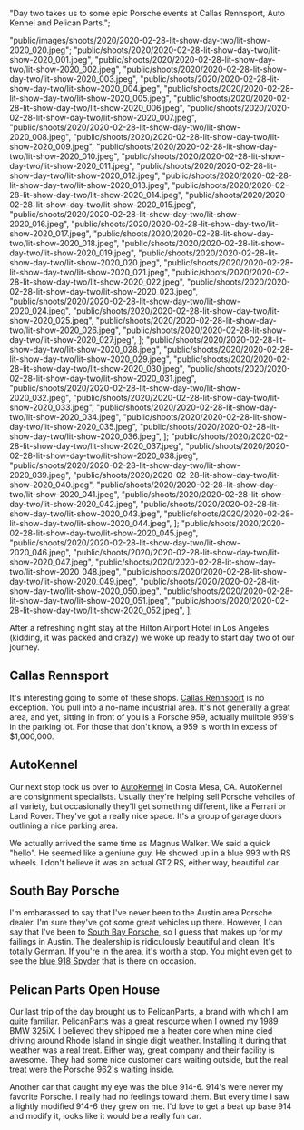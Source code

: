 
  "Day two takes us to some epic Porsche events at Callas Rennsport, Auto Kennel and Pelican Parts.";

  "public/images/shoots/2020/2020-02-28-lit-show-day-two/lit-show-2020_020.jpeg";
  "public/shoots/2020/2020-02-28-lit-show-day-two/lit-show-2020_001.jpeg",
  "public/shoots/2020/2020-02-28-lit-show-day-two/lit-show-2020_002.jpeg",
  "public/shoots/2020/2020-02-28-lit-show-day-two/lit-show-2020_003.jpeg",
  "public/shoots/2020/2020-02-28-lit-show-day-two/lit-show-2020_004.jpeg",
  "public/shoots/2020/2020-02-28-lit-show-day-two/lit-show-2020_005.jpeg",
  "public/shoots/2020/2020-02-28-lit-show-day-two/lit-show-2020_006.jpeg",
  "public/shoots/2020/2020-02-28-lit-show-day-two/lit-show-2020_007.jpeg",
  "public/shoots/2020/2020-02-28-lit-show-day-two/lit-show-2020_008.jpeg",
  "public/shoots/2020/2020-02-28-lit-show-day-two/lit-show-2020_009.jpeg",
  "public/shoots/2020/2020-02-28-lit-show-day-two/lit-show-2020_010.jpeg",
  "public/shoots/2020/2020-02-28-lit-show-day-two/lit-show-2020_011.jpeg",
  "public/shoots/2020/2020-02-28-lit-show-day-two/lit-show-2020_012.jpeg",
  "public/shoots/2020/2020-02-28-lit-show-day-two/lit-show-2020_013.jpeg",
  "public/shoots/2020/2020-02-28-lit-show-day-two/lit-show-2020_014.jpeg",
  "public/shoots/2020/2020-02-28-lit-show-day-two/lit-show-2020_015.jpeg",
  "public/shoots/2020/2020-02-28-lit-show-day-two/lit-show-2020_016.jpeg",
  "public/shoots/2020/2020-02-28-lit-show-day-two/lit-show-2020_017.jpeg",
  "public/shoots/2020/2020-02-28-lit-show-day-two/lit-show-2020_018.jpeg",
  "public/shoots/2020/2020-02-28-lit-show-day-two/lit-show-2020_019.jpeg",
  "public/shoots/2020/2020-02-28-lit-show-day-two/lit-show-2020_020.jpeg",
  "public/shoots/2020/2020-02-28-lit-show-day-two/lit-show-2020_021.jpeg",
  "public/shoots/2020/2020-02-28-lit-show-day-two/lit-show-2020_022.jpeg",
  "public/shoots/2020/2020-02-28-lit-show-day-two/lit-show-2020_023.jpeg",
  "public/shoots/2020/2020-02-28-lit-show-day-two/lit-show-2020_024.jpeg",
  "public/shoots/2020/2020-02-28-lit-show-day-two/lit-show-2020_025.jpeg",
  "public/shoots/2020/2020-02-28-lit-show-day-two/lit-show-2020_026.jpeg",
  "public/shoots/2020/2020-02-28-lit-show-day-two/lit-show-2020_027.jpeg",
];
  "public/shoots/2020/2020-02-28-lit-show-day-two/lit-show-2020_028.jpeg",
  "public/shoots/2020/2020-02-28-lit-show-day-two/lit-show-2020_029.jpeg",
  "public/shoots/2020/2020-02-28-lit-show-day-two/lit-show-2020_030.jpeg",
  "public/shoots/2020/2020-02-28-lit-show-day-two/lit-show-2020_031.jpeg",
  "public/shoots/2020/2020-02-28-lit-show-day-two/lit-show-2020_032.jpeg",
  "public/shoots/2020/2020-02-28-lit-show-day-two/lit-show-2020_033.jpeg",
  "public/shoots/2020/2020-02-28-lit-show-day-two/lit-show-2020_034.jpeg",
  "public/shoots/2020/2020-02-28-lit-show-day-two/lit-show-2020_035.jpeg",
  "public/shoots/2020/2020-02-28-lit-show-day-two/lit-show-2020_036.jpeg",
];
  "public/shoots/2020/2020-02-28-lit-show-day-two/lit-show-2020_037.jpeg",
  "public/shoots/2020/2020-02-28-lit-show-day-two/lit-show-2020_038.jpeg",
  "public/shoots/2020/2020-02-28-lit-show-day-two/lit-show-2020_039.jpeg",
  "public/shoots/2020/2020-02-28-lit-show-day-two/lit-show-2020_040.jpeg",
  "public/shoots/2020/2020-02-28-lit-show-day-two/lit-show-2020_041.jpeg",
  "public/shoots/2020/2020-02-28-lit-show-day-two/lit-show-2020_042.jpeg",
  "public/shoots/2020/2020-02-28-lit-show-day-two/lit-show-2020_043.jpeg",
  "public/shoots/2020/2020-02-28-lit-show-day-two/lit-show-2020_044.jpeg",
];
  "public/shoots/2020/2020-02-28-lit-show-day-two/lit-show-2020_045.jpeg",
  "public/shoots/2020/2020-02-28-lit-show-day-two/lit-show-2020_046.jpeg",
  "public/shoots/2020/2020-02-28-lit-show-day-two/lit-show-2020_047.jpeg",
  "public/shoots/2020/2020-02-28-lit-show-day-two/lit-show-2020_048.jpeg",
  "public/shoots/2020/2020-02-28-lit-show-day-two/lit-show-2020_049.jpeg",
  "public/shoots/2020/2020-02-28-lit-show-day-two/lit-show-2020_050.jpeg",
  "public/shoots/2020/2020-02-28-lit-show-day-two/lit-show-2020_051.jpeg",
  "public/shoots/2020/2020-02-28-lit-show-day-two/lit-show-2020_052.jpeg",
];

After a refreshing night stay at the Hilton Airport Hotel in Los Angeles (kidding, it was packed and crazy) we woke up ready to start day two of our journey.

## Callas Rennsport

It's interesting going to some of these shops. [Callas Rennsport](https://www.callasrennsport.com/) is no exception. You pull into a no-name industrial area. It's not generally a great area, and yet, sitting in front of you is a Porsche 959, actually mulitple 959's in the parking lot. For those that don't know, a 959 is worth in excess of $1,000,000.

## AutoKennel

Our next stop took us over to [AutoKennel](https://autokennel.com/) in Costa Mesa, CA. AutoKennel are consignment specialists. Usually they're helping sell Porsche vehciles of all variety, but occasionally they'll get something different, like a Ferrari or Land Rover. They've got a really nice space. It's a group of garage doors outlining a nice parking area.

We actually arrived the same time as Magnus Walker. We said a quick "hello". He seemed like a geniune guy. He showed up in a blue 993 with RS wheels. I don't believe it was an actual GT2 RS, either way, beautiful car.

## South Bay Porsche

I'm embarassed to say that I've never been to the Austin area Porsche dealer. I'm sure they've got some great vehicles up there. However, I can say that I've been to [South Bay Porsche](https://www.porschesouthbay.com/), so I guess that makes up for my failings in Austin. The dealership is ridiculously beautiful and clean. It's totally German. If you're in the area, it's worth a stop. You might even get to see the [blue 918 Spyder](https://www.google.com/maps/place/Porsche+South+Bay/@33.899252,-118.3719878,3a,91.2y,90t/data=!3m8!1e2!3m6!1sAF1QipOf61b3wqAYxE4FzwpaDnv6tW4xnDLVMYIR2A3M!2e10!3e12!6shttps:%2F%2Flh5.googleusercontent.com%2Fp%2FAF1QipOf61b3wqAYxE4FzwpaDnv6tW4xnDLVMYIR2A3M%3Dw203-h135-k-no!7i1200!8i800!4m5!3m4!1s0x80dd4a56efd17825:0xa4516fa00e7a781a!8m2!3d33.898877!4d-118.371598) that is there on occasion.

## Pelican Parts Open House

Our last trip of the day brought us to PelicanParts, a brand with which I am quite familiar. PelicanParts was a great resource when I owned my 1989 BMW 325iX. I believed they shipped me a heater core when mine died driving around Rhode Island in single digit weather. Installing it during that weather was a real treat. Either way, great company and their facility is awesome. They had some nice customer cars waiting outside, but the real treat were the Porsche 962's waiting inside.

Another car that caught my eye was the blue 914-6. 914's were never my favorite Porsche. I really had no feelings toward them. But every time I saw a lightly modified 914-6 they grew on me. I'd love to get a beat up base 914 and modify it, looks like it would be a really fun car.
